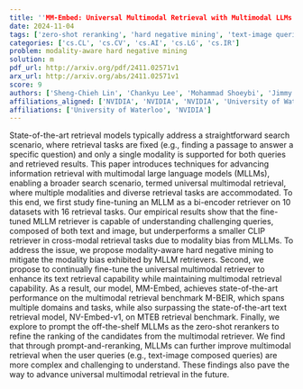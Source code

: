 ```yaml
---
title: ''MM-Embed: Universal Multimodal Retrieval with Multimodal LLMs''
date: 2024-11-04
tags: ['zero-shot reranking', 'hard negative mining', 'text-image queries', 'bi-encoder retriever', 'modality bias', 'information retrieval', 'large language models', 'multimodal retrieval']
categories: ['cs.CL', 'cs.CV', 'cs.AI', 'cs.LG', 'cs.IR']
problem: modality-aware hard negative mining
solution: m
pdf_url: http://arxiv.org/pdf/2411.02571v1
arx_url: http://arxiv.org/abs/2411.02571v1
score: 9
authors: ['Sheng-Chieh Lin', 'Chankyu Lee', 'Mohammad Shoeybi', 'Jimmy Lin', 'Bryan Catanzaro', 'Wei Ping']
affiliations_aligned: ['NVIDIA', 'NVIDIA', 'NVIDIA', 'University of Waterloo', 'NVIDIA', 'NVIDIA']
affiliations: ['University of Waterloo', 'NVIDIA']
---
```



State-of-the-art retrieval models typically address a straightforward search scenario, where retrieval tasks are fixed (e.g., finding a passage to answer a specific question) and only a single modality is supported for both queries and retrieved results. This paper introduces techniques for advancing information retrieval with multimodal large language models (MLLMs), enabling a broader search scenario, termed universal multimodal retrieval, where multiple modalities and diverse retrieval tasks are accommodated. To this end, we first study fine-tuning an MLLM as a bi-encoder retriever on 10 datasets with 16 retrieval tasks. Our empirical results show that the fine-tuned MLLM retriever is capable of understanding challenging queries, composed of both text and image, but underperforms a smaller CLIP retriever in cross-modal retrieval tasks due to modality bias from MLLMs. To address the issue, we propose modality-aware hard negative mining to mitigate the modality bias exhibited by MLLM retrievers. Second, we propose to continually fine-tune the universal multimodal retriever to enhance its text retrieval capability while maintaining multimodal retrieval capability. As a result, our model, MM-Embed, achieves state-of-the-art performance on the multimodal retrieval benchmark M-BEIR, which spans multiple domains and tasks, while also surpassing the state-of-the-art text retrieval model, NV-Embed-v1, on MTEB retrieval benchmark. Finally, we explore to prompt the off-the-shelf MLLMs as the zero-shot rerankers to refine the ranking of the candidates from the multimodal retriever. We find that through prompt-and-reranking, MLLMs can further improve multimodal retrieval when the user queries (e.g., text-image composed queries) are more complex and challenging to understand. These findings also pave the way to advance universal multimodal retrieval in the future.